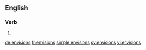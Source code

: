 ==English==

===Verb===
{{head|en}}

# {{en-third-person singular of|envision}}

[[de:envisions]]
[[fr:envisions]]
[[simple:envisions]]
[[sv:envisions]]
[[vi:envisions]]
